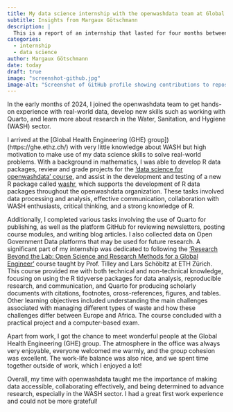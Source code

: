 ```yaml
---
title: My data science internship with the openwashdata team at Global Health Engineering, ETH Zurich 
subtitle: Insights from Margaux Götschmann
description: |
  This is a report of an internship that lasted for four months between March and June 2024. The intern, Margaux Götschmann, shares her experiences and learnings from working with the openwashdata team at the Global Health Engineering (GHE) group at ETH Zurich.
categories:
  - internship
  - data science
author: Margaux Götschmann
date: today
draft: true
image: "screenshot-github.jpg"
image-alt: "Screenshot of GitHub profile showing contributions to repositories."
---
```


In the early months of 2024, I joined the openwashdata team to get hands-on experience with real-world data, develop new skills such as working with Quarto, and learn more about research in the Water, Sanitation, and Hygiene (WASH) sector.

I arrived at the [Global Health Engineering (GHE) group])(https://ghe.ethz.ch/) with very little knowledge about WASH but high motivation to make use of my data science skills to solve real-world problems. With a background in mathematics, I was able to develop R data packages, review and grade projects for the ['data science for openwashdata' course](https://ds4owd-001.github.io/website/), and assist in the development and testing of a new R package called [washr](https://github.com/openwashdata-dev/washr/), which supports the development of R data packages throughout the openwashdata organization. These tasks involved data processing and analysis, effective communication, collaboration with WASH enthusiasts, critical thinking, and a strong knowledge of R.

Additionally, I completed various tasks involving the use of Quarto for publishing, as well as the platform GitHub for reviewing newsletters, posting course modules, and writing blog articles. I also collected data on Open Government Data platforms that may be used for future research. A significant part of my internship was dedicated to following the ['Research Beyond the Lab: Open Science and Research Methods for a Global Engineer'](https://rbtl-fs24.github.io/website/) course taught by Prof. Tilley and Lars Schöbitz at ETH Zürich. This course provided me with both technical and non-technical knowledge, focusing on using the R tidyverse packages for data analysis, reproducible research, and communication, and Quarto for producing scholarly documents with citations, footnotes, cross-references, figures, and tables. Other learning objectives included understanding the main challenges associated with managing different types of waste and how these challenges differ between Europe and Africa. The course concluded with a practical project and a computer-based exam.

Apart from work, I got the chance to meet wonderful people at the Global Health Engineering (GHE) group. The atmosphere in the office was always very enjoyable, everyone welcomed me warmly, and the group cohesion was excellent. The work-life balance was also nice, and we spent time together outside of work, which I enjoyed a lot!

Overall, my time with openwashdata taught me the importance of making data accessible, collaborating effectively, and being determined to advance research, especially in the WASH sector. I had a great first work experience and could not be more grateful!
